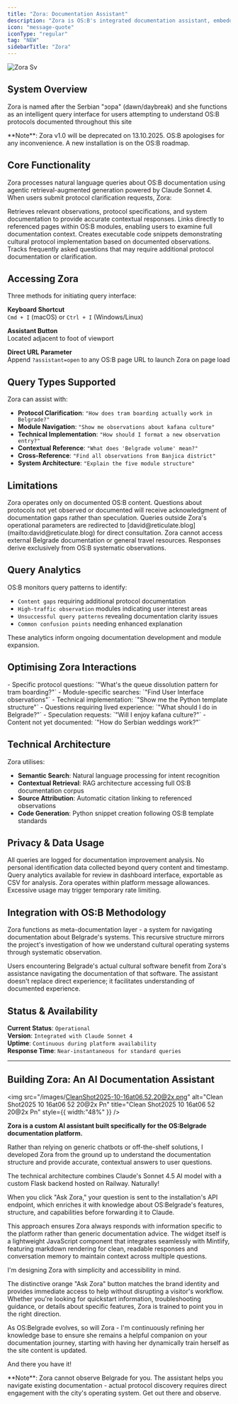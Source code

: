 ```yaml
---
title: "Zora: Documentation Assistant"
description: "Zora is OS:B's integrated documentation assistant, embedded directly within the site to provide contextual guidance for navigating Belgrade's cultural operating system. "
icon: "message-quote"
iconType: "regular"
tag: "NEW"
sidebarTitle: "Zora"
---
```


![Zora Sv](/images/zora.svg)

## System Overview

Zora is named after the Serbian "зора" (dawn/daybreak) and she functions as an intelligent query interface for users attempting to understand OS:B protocols documented throughout this site

<Info>
  **Note**: Zora v1.0 will be deprecated on 13.10.2025. OS:B apologises for any inconvenience. A new installation is on the OS:B roadmap.
</Info>

## Core Functionality

Zora processes natural language queries about OS:B documentation using agentic retrieval-augmented generation powered by Claude Sonnet 4. When users submit protocol clarification requests, Zora:

<AccordionGroup>
  <Accordion title="Searches Documentation" icon="message-quote" iconType="solid">
    Retrieves relevant observations, protocol specifications, and system documentation to provide accurate contextual responses.
  </Accordion>
  <Accordion title="Provides Source Citations" icon="message-quote" iconType="solid">
    Links directly to referenced pages within OS:B modules, enabling users to examine full documentation context.
  </Accordion>
  <Accordion title="Generates Code Examples" icon="message-quote" iconType="solid">
    Creates executable code snippets demonstrating cultural protocol implementation based on documented observations.
  </Accordion>
  <Accordion title="Identifies Documentation Gaps" icon="message-quote" iconType="solid">
    Tracks frequently asked questions that may require additional protocol documentation or clarification.
  </Accordion>
</AccordionGroup>

## Accessing Zora

Three methods for initiating query interface:

**Keyboard Shortcut**\
`Cmd + I` (macOS) or `Ctrl + I` (Windows/Linux)

**Assistant Button**\
Located adjacent to foot of viewport

**Direct URL Parameter**\
Append `?assistant=open` to any OS:B page URL to launch Zora on page load

## Query Types Supported

Zora can assist with:

- **Protocol Clarification**: `"How does tram boarding actually work in Belgrade?"`
- **Module Navigation**: `"Show me observations about kafana culture"`
- **Technical Implementation**: `"How should I format a new observation entry?"`
- **Contextual Reference**: `"What does 'Belgrade volume' mean?"`
- **Cross-Reference**: `"Find all observations from Banjica district"`
- **System Architecture**: `"Explain the five module structure"`

## Limitations

<AccordionGroup>
  <Accordion title="Scope Boundaries" icon="circle-stop" iconType="solid">
    Zora operates only on documented OS:B content. Questions about protocols not yet observed or documented will receive acknowledgment of documentation gaps rather than speculation.
  </Accordion>
  <Accordion title="Deflection Protocol" icon="circle-stop" iconType="solid">
    Queries outside Zora's operational parameters are redirected to [david@reticulate.blog](mailto:david@reticulate.blog) for direct consultation.
  </Accordion>
  <Accordion title="External Resources" icon="circle-stop" iconType="solid">
    Zora cannot access external Belgrade documentation or general travel resources. Responses derive exclusively from OS:B systematic observations.
  </Accordion>
</AccordionGroup>

## Query Analytics

OS:B monitors query patterns to identify:

- `Content gaps` requiring additional protocol documentation
- `High-traffic observation` modules indicating user interest areas
- `Unsuccessful query patterns` revealing documentation clarity issues
- `Common confusion points` needing enhanced explanation

These analytics inform ongoing documentation development and module expansion.

## Optimising Zora Interactions

<AccordionGroup>
  <Accordion title="Effective Query Patterns" icon="clipboard-question" iconType="solid">
    - Specific protocol questions: `"What's the queue dissolution pattern for tram boarding?"`
    - Module-specific searches: `"Find User Interface observations"`
    - Technical implementation: `"Show me the Python template structure"`
  </Accordion>
  <Accordion title="Less Effective Patterns" icon="clipboard-question" iconType="solid">
    - Questions requiring lived experience: `"What should I do in Belgrade?"`
    - Speculation requests: `"Will I enjoy kafana culture?"`
    - Content not yet documented: `"How do Serbian weddings work?"`
  </Accordion>
</AccordionGroup>

## Technical Architecture

Zora utilises:

- **Semantic Search**: Natural language processing for intent recognition
- **Contextual Retrieval**: RAG architecture accessing full OS:B documentation corpus
- **Source Attribution**: Automatic citation linking to referenced observations
- **Code Generation**: Python snippet creation following OS:B template standards

## Privacy & Data Usage

<AccordionGroup>
  <Accordion title="Query Logging" icon="shield-halved" iconType="solid">
    All queries are logged for documentation improvement analysis. No personal identification data collected beyond query content and timestamp.
  </Accordion>
  <Accordion title="Export Capability" icon="shield-halved" iconType="solid">
    Query analytics available for review in dashboard interface, exportable as CSV for analysis.
  </Accordion>
  <Accordion title="Usage Limits" icon="shield-halved" iconType="solid">
    Zora operates within platform message allowances. Excessive usage may trigger temporary rate limiting.
  </Accordion>
</AccordionGroup>

## Integration with OS:B Methodology

Zora functions as meta-documentation layer - a system for navigating documentation about Belgrade's systems. This recursive structure mirrors the project's investigation of how we understand cultural operating systems through systematic observation.

<Info>
  Users encountering Belgrade's actual cultural software benefit from Zora's assistance navigating the documentation of that software. The assistant doesn't replace direct experience; it facilitates understanding of documented experience.
</Info>

## Status & Availability

**Current Status**: `Operational`\
**Version**: `Integrated with Claude Sonnet 4`\
**Uptime**: `Continuous during platform availability`\
**Response Time**: `Near-instantaneous for standard queries`

---

## Building Zora: An AI Documentation Assistant

<img
  src="/images/CleanShot2025-10-16at06.52.20@2x.png"
  alt="Clean Shot2025 10 16at06 52 20@2x Pn"
  title="Clean Shot2025 10 16at06 52 20@2x Pn"
  style={{ width:"48%" }}
/>

**Zora is a custom AI assistant built specifically for the OS:Belgrade documentation platform.**

Rather than relying on generic chatbots or off-the-shelf solutions, I developed Zora from the ground up to understand the documentation structure and provide accurate, contextual answers to user questions.

The technical architecture combines Claude's Sonnet 4.5 AI model with a custom Flask backend hosted on Railway. Naturally!

When you click "Ask Zora," your question is sent to the installation's API endpoint, which enriches it with knowledge about OS:Belgrade's features, structure, and capabilities before forwarding it to Claude.

This approach ensures Zora always responds with information specific to the platform rather than generic documentation advice. The widget itself is a lightweight JavaScript component that integrates seamlessly with Mintlify, featuring markdown rendering for clean, readable responses and conversation memory to maintain context across multiple questions.

I'm designing Zora with simplicity and accessibility in mind.

The distinctive orange "Ask Zora" button matches the brand identity and provides immediate access to help without disrupting a visitor's workflow. Whether you're looking for quickstart information, troubleshooting guidance, or details about specific features, Zora is trained to point you in the right direction.

As OS:Belgrade evolves, so will Zora - I'm continuously refining her knowledge base to ensure she remains a helpful companion on your documentation journey, starting with having her dynamically train herself as the site content is updated.

And there you have it!

<Warning>
  **Note**: Zora cannot observe Belgrade for you. The assistant helps you navigate existing documentation - actual protocol discovery requires direct engagement with the city's operating system. Get out there and observe.
</Warning>